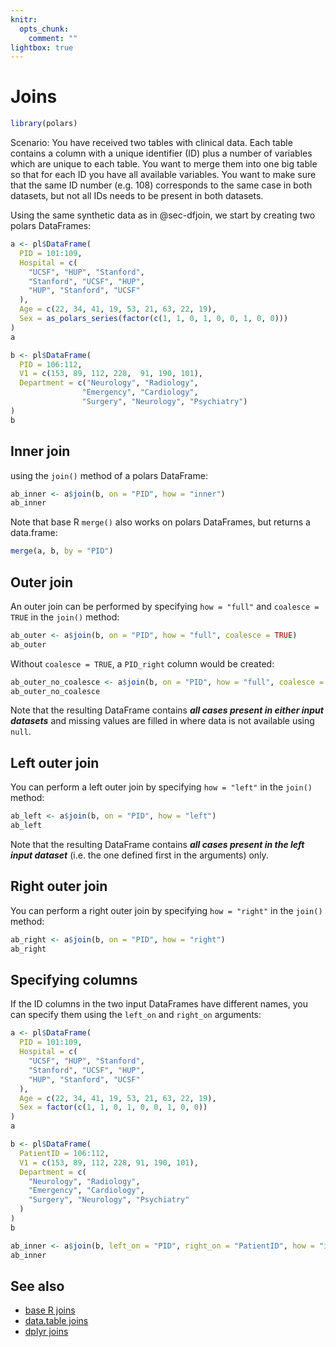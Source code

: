 ```yaml
---
knitr:
  opts_chunk:
    comment: ""
lightbox: true
---
```

# Joins {#sec-pljoin}

```r
library(polars)
```

Scenario: You have received two tables with clinical data. Each table contains 
a column with a unique identifier (ID) plus a number of variables which are 
unique to each table. You want to merge them into one big table so that for 
each ID you have all available variables. You want to make sure that the same 
ID number (e.g. 108) corresponds to the same case in both datasets, but not all 
IDs needs to be present in both datasets.

Using the same synthetic data as in @sec-dfjoin, we start by creating two polars DataFrames:

```r
a <- pl$DataFrame(
  PID = 101:109,
  Hospital = c(
    "UCSF", "HUP", "Stanford",
    "Stanford", "UCSF", "HUP",
    "HUP", "Stanford", "UCSF"
  ),
  Age = c(22, 34, 41, 19, 53, 21, 63, 22, 19),
  Sex = as_polars_series(factor(c(1, 1, 0, 1, 0, 0, 1, 0, 0)))
)
a
```

```r
b <- pl$DataFrame(
  PID = 106:112,
  V1 = c(153, 89, 112, 228,  91, 190, 101),
  Department = c("Neurology", "Radiology",
                "Emergency", "Cardiology",
                "Surgery", "Neurology", "Psychiatry")
)
b
```

## Inner join

using the `join()` method of a polars DataFrame:

```r
ab_inner <- a$join(b, on = "PID", how = "inner")
ab_inner
```

Note that base R `merge()` also works on polars DataFrames, but returns a data.frame:

```r
merge(a, b, by = "PID")
```

## Outer join

An outer join can be performed by specifying `how = "full"` and `coalesce = TRUE` in the `join()` method:

```r
ab_outer <- a$join(b, on = "PID", how = "full", coalesce = TRUE)
ab_outer
```

Without `coalesce = TRUE`, a `PID_right` column would be created:

```r
ab_outer_no_coalesce <- a$join(b, on = "PID", how = "full", coalesce = FALSE)
ab_outer_no_coalesce
```

Note that the resulting DataFrame contains ***all cases present in either input datasets*** and missing values are filled in where data is not available using `null`.

## Left outer join

You can perform a left outer join by specifying `how = "left"` in the `join()` method:

```r
ab_left <- a$join(b, on = "PID", how = "left")
ab_left
```

Note that the resulting DataFrame contains
***all cases present in the left input dataset*** (i.e. the one defined first
in the arguments) only.

## Right outer join

You can perform a right outer join by specifying `how = "right"` in the `join()` method:

```r
ab_right <- a$join(b, on = "PID", how = "right")
ab_right
```

## Specifying columns

If the ID columns in the two input DataFrames have different names, you can specify them using the `left_on` and `right_on` arguments:

```r
a <- pl$DataFrame(
  PID = 101:109,
  Hospital = c(
    "UCSF", "HUP", "Stanford",
    "Stanford", "UCSF", "HUP",
    "HUP", "Stanford", "UCSF"
  ),
  Age = c(22, 34, 41, 19, 53, 21, 63, 22, 19),
  Sex = factor(c(1, 1, 0, 1, 0, 0, 1, 0, 0))
)
a
```

```r
b <- pl$DataFrame(
  PatientID = 106:112,
  V1 = c(153, 89, 112, 228, 91, 190, 101),
  Department = c(
    "Neurology", "Radiology",
    "Emergency", "Cardiology",
    "Surgery", "Neurology", "Psychiatry"
  )
)
b
```

```r
ab_inner <- a$join(b, left_on = "PID", right_on = "PatientID", how = "inner")
ab_inner
```

## See also

- [base R joins](#sec-dfjoin)
- [data.table joins](#sec-dtjoin)
- [dplyr joins](#sec-dplyrjoin)
